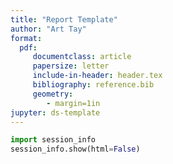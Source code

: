```yaml
---
title: "Report Template"
author: "Art Tay"
format:
  pdf:
     documentclass: article
     papersize: letter
     include-in-header: header.tex
     bibliography: reference.bib
     geometry: 
        - margin=1in
jupyter: ds-template
---
```


```python
import session_info
session_info.show(html=False)
```
